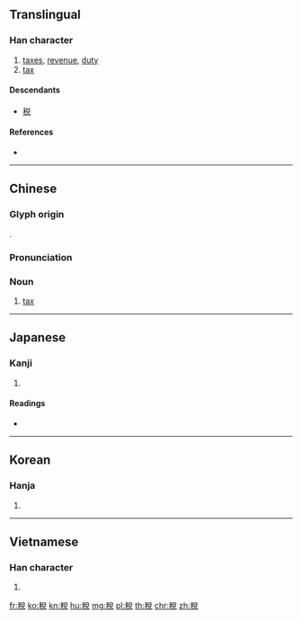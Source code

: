 {{character info/new}}
{{also|税}}
==Translingual==

===Han character===
{{Han char|rn=115|rad=禾|as=07|sn=12|four=28916|canj=HDCRU}}

# [[taxes]], [[revenue]], [[duty]]
# [[tax]]

====Descendants====
* [[税]]

====References====
* {{Han ref|kx=0853.220|dkj=25070|dj=1278.120|hdz=42609.101|uh=7A05|ud=31237|bh=B57C|bd=46460}}

----

==Chinese==
{{zh-forms|s=税}}

===Glyph origin===
{{Han etym}}
{{Han compound|禾|兌|ls=psc|c1=s|c2=p}}.

===Pronunciation===
{{zh-pron
|m=shuì
|c=seoi3,tyut3,teoi3
|h=pfs=soi
|md=
|mn=kh,qz,xm,zz:sòe/qz:sèr/tp,xm:sè
|mn_note=sòe - literary
|w=
|mc=y
|oc=y
|cat=n
}}

===Noun===
{{zh-noun}}

# [[tax]]
#: {{zh-x|加稅|to introduce new taxes}}

----

==Japanese==

===Kanji===
{{ja-kanji|grade=|rs=禾07}}

# {{defn|lang=ja|sort=禾07}}

====Readings====
* {{ja-readings|on=[[ぜい]] (zei), [[だつ]] (datsu), [[えつ]] (etsu)|kun=[[みつぎ]] (mitsugi)|nanori=}}

----

==Korean==

===Hanja===
{{ko-hanja|hangeul=[[세]], [[탈]]|eumhun=|rv=se, tal|mr=se, t'al|y=sey, thal}}

# {{defn|lang=ko|sort=禾07}}

----

==Vietnamese==

===Han character===
{{vi-hantu|thuế|rs=禾07}}

# {{defn|lang=vi}}

[[fr:稅]]
[[ko:稅]]
[[kn:稅]]
[[hu:稅]]
[[mg:稅]]
[[pl:稅]]
[[th:稅]]
[[chr:稅]]
[[zh:稅]]